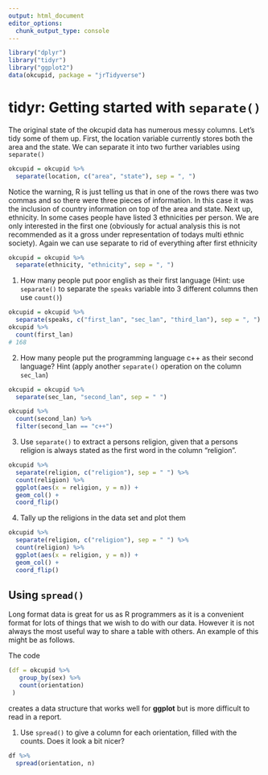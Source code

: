 ```yaml
---
output: html_document
editor_options: 
  chunk_output_type: console
---
```

```r
library("dplyr")
library("tidyr")
library("ggplot2")
data(okcupid, package = "jrTidyverse")
```

# tidyr: Getting started with `separate()`

The original state of the okcupid data has numerous messy columns. Let's tidy some of them up. First, the location variable currently stores both the area and the state. We can separate it into two further variables using `separate()`

```r
okcupid = okcupid %>% 
  separate(location, c("area", "state"), sep = ", ")
```

Notice the warning, R is just telling us that in one of the rows there was two commas and so there were three pieces of information. In this case it was the inclusion of country information on top of the area and state. Next up, ethnicity. In some cases people have listed 3 ethnicities per person. We are only interested in the first one (obviously for actual analysis this is not recommended as it a gross under representation of todays multi ethnic society). Again we can use separate to rid of everything after first ethnicity

```r
okcupid = okcupid %>% 
  separate(ethnicity, "ethnicity", sep = ", ")
```

1. How many people put poor english as their first language (Hint: use `separate()` to separate the `speaks` variable into $3$ different columns then use `count()`)

```r
okcupid = okcupid %>% 
  separate(speaks, c("first_lan", "sec_lan", "third_lan"), sep = ", ") 
okcupid %>%
  count(first_lan)
# 168
```

2. How many people put the programming language c++ as their second language? Hint (apply another `separate()`
operation on the column `sec_lan`)

```r
okcupid = okcupid %>% 
  separate(sec_lan, "second_lan", sep = " ")
```

```r
okcupid %>% 
  count(second_lan) %>% 
  filter(second_lan == "c++")
```

3. Use `separate()` to extract a persons religion, given that a persons religion is always stated as the first word in the column "religion". 
```r
okcupid %>% 
  separate(religion, c("religion"), sep = " ") %>% 
  count(religion) %>% 
  ggplot(aes(x = religion, y = n)) +
  geom_col() + 
  coord_flip()
```

4. Tally up the religions in the data set and plot them
```r
okcupid %>% 
  separate(religion, c("religion"), sep = " ") %>% 
  count(religion) %>% 
  ggplot(aes(x = religion, y = n)) +
  geom_col() + 
  coord_flip()
```

## Using `spread()`

Long format data is great for us as R programmers as it is a convenient format for lots of things that we wish to do with our data. However it is not always the most useful way to share a table with others. An example of this might be as follows.

The code

```r
(df = okcupid %>% 
   group_by(sex) %>% 
   count(orientation)
 )
```

creates a data structure that works well for **ggplot** but is more difficult to read in a report.

1. Use `spread()` to give a column for each orientation, filled with the counts. Does it look a bit nicer?

```r
df %>% 
  spread(orientation, n)
```

